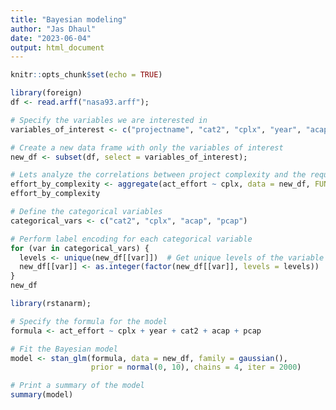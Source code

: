 ```yaml
---
title: "Bayesian modeling"
author: "Jas Dhaul"
date: "2023-06-04"
output: html_document
---
```


```r
knitr::opts_chunk$set(echo = TRUE)
```

```r
library(foreign)
df <- read.arff("nasa93.arff");

# Specify the variables we are interested in
variables_of_interest <- c("projectname", "cat2", "cplx", "year", "acap", "pcap", "act_effort");

# Create a new data frame with only the variables of interest
new_df <- subset(df, select = variables_of_interest);
```

``` r
# Lets analyze the correlations between project complexity and the required effort
effort_by_complexity <- aggregate(act_effort ~ cplx, data = new_df, FUN = mean)
effort_by_complexity
```

``` r
# Define the categorical variables
categorical_vars <- c("cat2", "cplx", "acap", "pcap")

# Perform label encoding for each categorical variable
for (var in categorical_vars) {
  levels <- unique(new_df[[var]])  # Get unique levels of the variable
  new_df[[var]] <- as.integer(factor(new_df[[var]], levels = levels))  # Convert to numeric labels
}
new_df
```

``` r
library(rstanarm);

# Specify the formula for the model
formula <- act_effort ~ cplx + year + cat2 + acap + pcap

# Fit the Bayesian model
model <- stan_glm(formula, data = new_df, family = gaussian(),
                  prior = normal(0, 10), chains = 4, iter = 2000)

# Print a summary of the model
summary(model)

```

